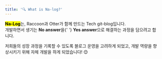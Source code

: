 ```yaml
---
title: '🔍 What is Na-log?'
---
```


<mark><strong>Na-Log</strong></mark>는, Raccoon과 Otter가 함께 만드는 Tech git-blog입니다.
<br />
개발하면서 생기는 <strong>No answer</strong>을{' '}
<strong>Yes answer</strong>으로 해결하는 과정을 담으려고 합니다.

저희들의 성장 과정을 기록할 수 있도록 블로그 운영을 고려하게 되었고,
개발 역량을 향상시키기 위해 자체 개발을 하게 되었습니다! 😊
